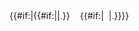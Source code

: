 <noinclude>{{Esoteric}}</noinclude><includeonly>{{#if:{{{1|}}}|{{#if:{{{2}}}||[[File:MTR Exit Filler.svg|4px|alt=|link=]]}}[[File:MTR Exit {{{1}}}.svg|16px|alt={{{1}}}|link=|{{{1}}}]]{{#if:{{{2|}}}|[[File:MTR Exit {{{2}}}.svg|8px|alt={{{2}}}|link=|{{{2}}}]]|[[File:MTR Exit Filler.svg|4px|alt=|link=]]}}}}</includeonly>
